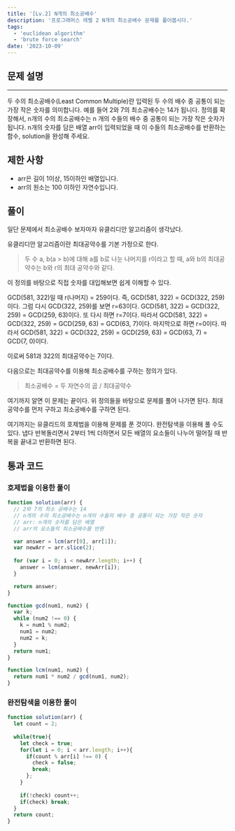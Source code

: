 ```yaml
---
title: '[Lv.2] N개의 최소공배수'
description: '프로그래머스 레벨 2 N개의 최소공배수 문제를 풀어봅시다.'
tags:
  - 'euclidean algorithm'
  - 'brute force search'
date: '2023-10-09'
---
```


## 문제 설명
---
두 수의 최소공배수(Least Common Multiple)란 입력된 두 수의 배수 중 공통이 되는 가장 작은 숫자를 의미합니다.
예를 들어 2와 7의 최소공배수는 14가 됩니다.
정의를 확장해서, n개의 수의 최소공배수는 n 개의 수들의 배수 중 공통이 되는 가장 작은 숫자가 됩니다.
n개의 숫자를 담은 배열 arr이 입력되었을 때 이 수들의 최소공배수를 반환하는 함수, solution을 완성해 주세요.


## 제한 사항
- arr은 길이 1이상, 15이하인 배열입니다.
- arr의 원소는 100 이하인 자연수입니다.


## 풀이
일단 문제에서 최소공배수 보자마자 유클리디안 알고리즘이 생각났다.

유클리디안 알고리즘이란 최대공약수를 기본 가정으로 한다.

> 두 수 a, b(a > b)에 대해 a를 b로 나눈 나머지를 r이라고 할 때, a와 b의 최대공약수는 b와 r의 최대 공약수와 같다.

이 정의를 바탕으로 직접 숫자를 대입해보면 쉽게 이해할 수 있다.

GCD(581, 322)일 때 r(나머지) = 259이다. 즉, GCD(581, 322) = GCD(322, 259)이다.
그럼 다시 GCD(322, 259)를 보면 r=63이다.
GCD(581, 322) = GCD(322, 259) = GCD(259, 63)이다.
또 다시 하면 r=7이다.
따라서 GCD(581, 322) = GCD(322, 259) = GCD(259, 63) = GCD(63, 7)이다.
마지막으로 하면 r=0이다.
따라서 GCD(581, 322) = GCD(322, 259) = GCD(259, 63) = GCD(63, 7) = GCD(7, 0)이다.

이로써 581과 322의 최대공약수는 7이다.

다음으로는 최대공약수를 이용해 최소공배수를 구하는 정의가 있다.

> 최소공배수 = 두 자연수의 곱 / 최대공약수

여기까지 알면 이 문제는 끝이다.
위 정의들을 바탕으로 문제를 풀어 나가면 된다.
최대 공약수를 먼저 구하고 최소공배수를 구하면 된다.

여기까지는 유클리드의 호제법을 이용해 문제를 푼 것이다.
완전탐색을 이용해 풀 수도 있다.
냅다 반복돌리면서 2부터 1씩 더하면서 모든 배열의 요소들이 나누어 떨어질 때 반복을 끝내고 반환하면 된다.


## 통과 코드
### 호제법을 이용한 풀이
```js
function solution(arr) {
  // 2와 7의 최소 공배수는 14
  // n개의 수의 최소공배수는 n개의 수들의 배수 중 공통이 되는 가장 작은 숫자
  // arr: n개의 숫자를 담은 배열
  // arr의 요소들의 최소공배수를 반환

  var answer = lcm(arr[0], arr[1]);
  var newArr = arr.slice(2);
  
  for (var i = 0; i < newArr.length; i++) {
    answer = lcm(answer, newArr[i]);
  }

  return answer;
}

function gcd(num1, num2) {
  var k;
  while (num2 !== 0) {
    k = num1 % num2;
    num1 = num2;
    num2 = k;
  }
  return num1;
}

function lcm(num1, num2) {
  return num1 * num2 / gcd(num1, num2);
}
```

### 완전탐색을 이용한 풀이
```js
function solution(arr) {
  let count = 2;
  
  while(true){
    let check = true;
    for(let i = 0; i < arr.length; i++){
      if(count % arr[i] !== 0) {
        check = false;
        break;
      };
    }
    
    if(!check) count++;
    if(check) break;
  }
  return count;
}
```